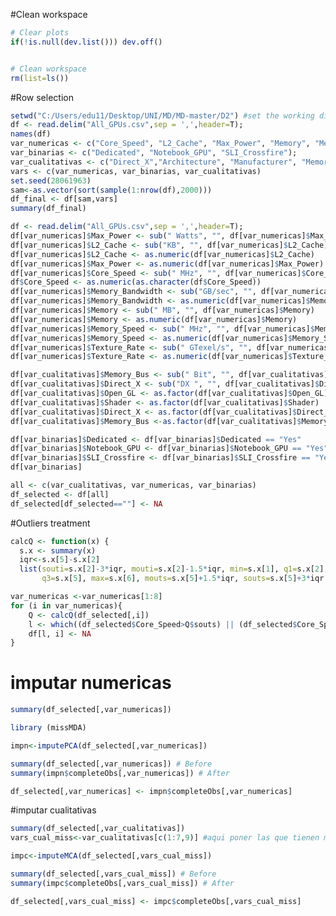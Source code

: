 
#Clean workspace

```{r}
# Clear plots
if(!is.null(dev.list())) dev.off()


# Clean workspace
rm(list=ls())
```

#Row selection
```{r}
setwd("C:/Users/edu11/Desktop/UNI/MD/MD-master/D2") #set the working directory
df <- read.delim("All_GPUs.csv",sep = ',',header=T);
names(df)
var_numericas <- c("Core_Speed", "L2_Cache", "Max_Power", "Memory", "Memory_Bandwidth", "Memory_Speed", "TMUs", "Texture_Rate")#, "Release_Date")
var_binarias <- c("Dedicated", "Notebook_GPU", "SLI_Crossfire");
var_cualitativas <- c("Direct_X","Architecture", "Manufacturer", "Memory_Type", "Open_GL", "Shader", "Memory_Bus", "Name", "Resolution_WxH")
vars <- c(var_numericas, var_binarias, var_cualitativas)
set.seed(28061963)
sam<-as.vector(sort(sample(1:nrow(df),2000)))
df_final <- df[sam,vars]
summary(df_final)

```





```{r}
df <- read.delim("All_GPUs.csv",sep = ',',header=T);
df[var_numericas]$Max_Power <- sub(" Watts", "", df[var_numericas]$Max_Power)
df[var_numericas]$L2_Cache <- sub("KB", "", df[var_numericas]$L2_Cache)
df[var_numericas]$L2_Cache <- as.numeric(df[var_numericas]$L2_Cache)
df[var_numericas]$Max_Power <- as.numeric(df[var_numericas]$Max_Power)
df[var_numericas]$Core_Speed <- sub(" MHz", "", df[var_numericas]$Core_Speed)
df$Core_Speed <- as.numeric(as.character(df$Core_Speed))
df[var_numericas]$Memory_Bandwidth <- sub("GB/sec", "", df[var_numericas]$Memory_Bandwidth)
df[var_numericas]$Memory_Bandwidth <- as.numeric(df[var_numericas]$Memory_Bandwidth)
df[var_numericas]$Memory <- sub(" MB", "", df[var_numericas]$Memory)
df[var_numericas]$Memory <- as.numeric(df[var_numericas]$Memory)
df[var_numericas]$Memory_Speed <- sub(" MHz", "", df[var_numericas]$Memory_Speed)
df[var_numericas]$Memory_Speed <- as.numeric(df[var_numericas]$Memory_Speed)
df[var_numericas]$Texture_Rate <- sub(" GTexel/s", "", df[var_numericas]$Texture_Rate)
df[var_numericas]$Texture_Rate <- as.numeric(df[var_numericas]$Texture_Rate)

```


```{r}
df[var_cualitativas]$Memory_Bus <- sub(" Bit", "", df[var_cualitativas]$Memory_Bus)
df[var_cualitativas]$Direct_X <- sub("DX ", "", df[var_cualitativas]$Direct_X)
df[var_cualitativas]$Open_GL <- as.factor(df[var_cualitativas]$Open_GL)
df[var_cualitativas]$Shader <- as.factor(df[var_cualitativas]$Shader)
df[var_cualitativas]$Direct_X <- as.factor(df[var_cualitativas]$Direct_X)
df[var_cualitativas]$Memory_Bus <-as.factor(df[var_cualitativas]$Memory_Bus)

```


```{r}
df[var_binarias]$Dedicated <- df[var_binarias]$Dedicated == "Yes"
df[var_binarias]$Notebook_GPU <- df[var_binarias]$Notebook_GPU == "Yes" 
df[var_binarias]$SLI_Crossfire <- df[var_binarias]$SLI_Crossfire == "Yes" 
df[var_binarias]
```

```{r}
all <- c(var_cualitativas, var_numericas, var_binarias)
df_selected <- df[all]
df_selected[df_selected==""] <- NA
```







#Outliers treatment
```{r}
calcQ <- function(x) {
  s.x <- summary(x)
  iqr<-s.x[5]-s.x[2]
  list(souti=s.x[2]-3*iqr, mouti=s.x[2]-1.5*iqr, min=s.x[1], q1=s.x[2], q2=s.x[3], 
       q3=s.x[5], max=s.x[6], mouts=s.x[5]+1.5*iqr, souts=s.x[5]+3*iqr ) }

```

```{r}

var_numericas <-var_numericas[1:8]
for (i in var_numericas){
    Q <- calcQ(df_selected[,i])
    l <- which((df_selected$Core_Speed>Q$souts) || (df_selected$Core_Speed<Q$souti) || (df_selected$Core_Speed<0))
    df[l, i] <- NA
}
```


# imputar numericas
```{r}
summary(df_selected[,var_numericas])

library (missMDA)

impn<-imputePCA(df_selected[,var_numericas])

summary(df_selected[,var_numericas]) # Before
summary(impn$completeObs[,var_numericas]) # After

df_selected[,var_numericas] <- impn$completeObs[,var_numericas]
```

#imputar cualitativas

```{r}
summary(df_selected[,var_cualitativas])
vars_cual_miss<-var_cualitativas[c(1:7,9)] #aqui poner las que tienen missings

impc<-imputeMCA(df_selected[,vars_cual_miss])

summary(df_selected[,vars_cual_miss]) # Before
summary(impc$completeObs[,vars_cual_miss]) # After

df_selected[,vars_cual_miss] <- impc$completeObs[,vars_cual_miss]
```



